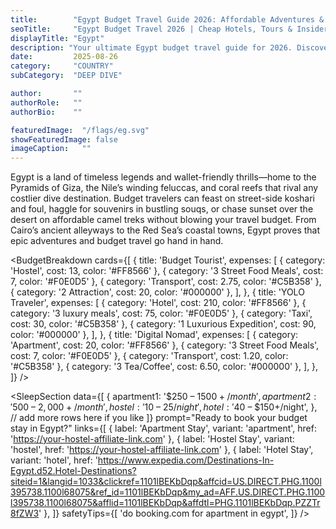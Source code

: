 ---
title:        "Egypt Budget Travel Guide 2026: Affordable Adventures & Hidden Gems"
seoTitle:     "Egypt Budget Travel 2026 | Cheap Hotels, Tours & Insider Tips"
displayTitle: "Egypt"
description: "Your ultimate Egypt budget travel guide for 2026. Discover cheap accommodations, wallet-friendly Nile tours, free attractions, and local tips to explore Cairo, Luxor, and the Red Sea without breaking the bank."
date:         2025-08-26
category:     "COUNTRY"
subCategory:  "DEEP DIVE"

author:       ""
authorRole:   ""
authorBio:    ""

featuredImage:  "/flags/eg.svg"
showFeaturedImage: false
imageCaption:   ""
---

<CountryPhoto
  src="/blogCountryImages/egypt/egypt-pyramids.jpg"
  alt="Shore of Alexandria Egypt"
  caption="Shore of Alexandria Egypt"
/>

Egypt is a land of timeless legends and wallet-friendly thrills—home to the Pyramids of Giza, the Nile’s winding feluccas, and coral reefs that rival any costlier dive destination. Budget travelers can feast on street-side koshari and foul, haggle for souvenirs in bustling souqs, or chase sunset over the desert on affordable camel treks without blowing your travel budget. From Cairo’s ancient alleyways to the Red Sea’s coastal towns, Egypt proves that epic adventures and budget travel go hand in hand.

<BudgetBreakdown
  cards={[
    {
      title: 'Budget Tourist',
      expenses: [
        { category: 'Hostel', cost: 13, color: '#FF8566' },
        { category: '3 Street Food Meals', cost: 7, color: '#F0E0D5' },
        { category: 'Transport', cost: 2.75, color: '#C5B358' },
        { category: '2 Attraction', cost: 20, color: '#000000' },
      ],
    },
    {
      title: 'YOLO Traveler',
      expenses: [
        { category: 'Hotel', cost: 210, color: '#FF8566' },
        { category: '3 luxury meals', cost: 75, color: '#F0E0D5' },
        { category: 'Taxi', cost: 30, color: '#C5B358' },
        { category: '1 Luxurious Expedition', cost: 90, color: '#000000' },
      ],
    },
    {
      title: 'Digital Nomad',
      expenses: [
        { category: 'Apartment', cost: 20, color: '#FF8566' },
        { category: '3 Street Food Meals', cost: 7, color: '#F0E0D5' },
        { category: 'Transport', cost: 1.20, color: '#C5B358' },
        { category: '3 Tea/Coffee', cost: 6.50, color: '#000000' },
      ],
    },
  ]}
/>

<FlightCTA
  title="Book Cheap Flights to Cairo, Egypt"
  subtitle="Your $35 a Day Adventure Awaits!"
  buttonText="Book Now"
  href="https://www.expedia.com/Destinations-In-Egypt.d52.Flight-Destinations?siteid=1&langid=1033&clickref=1110lo7eBDr&affcid=US.DIRECT.PHG.1100l395738.1100l68075&ref_id=1110lo7eBDr&my_ad=AFF.US.DIRECT.PHG.1100l395738.1100l68075&afflid=1110lo7eBDr&affdtl=PHG.1110lo7eBDr.PZZRkREFqa"
/>

<TourSectionStarter
  subHeader="Discover Egypt’s Legendary Sites on Budget-Friendly Day Trips"
  paragraph="Embark on a guided journey to the Pyramids of Giza and Sphinx where tour packages cost less than dinner in a fancy restaurant, sail at sunset on a Nile felucca for pocket change, or wander free-entry marvels like Salah el-Din Citadel and Khan el-Khalili bazaar. Whether you crave ancient history, vibrant markets, or off-the-beaten-path Sinai hikes, these tours unlock authentic Egyptian experiences without maxing out your wallet."
/>


<TourCTA
  partnerId="P00249582"
  widgetRef="W-f46edd86-a868-4d9a-8e9a-dc8397205852"
  toursLink="https://www.viator.com/en-CA/Egypt/d722?pid=P00249582&mcid=42383&medium=link"
  destination="Egypt"
/>

<SleepSectionStarter
  subHeader="From Cairo Hostels to Red Sea Beach Huts: Affordable Stays Across Egypt"
  paragraph="Travel between October and April for milder days and festive seasons like Sham el-Nessim. In Cairo, dorm beds often start under $10 per night, while boutique hotels and Airbnb apartments in Zamalek and Maadi offer comfort for under $50. Venture to Luxor’s homestays or the Sinai coast’s beachfront campgrounds, and you’ll find unforgettable sleeping options that cost less than a dinner out. Whether you’re a backpacker chasing Wi-Fi, a nomad seeking tranquility, or a budget-savvy splurger after a boutique steal, Egypt delivers the perfect night’s rest at an unbeatable price."
/>

<SleepSection
  data={[
    {
      apartment1: '$250 – $1500+/month',
      apartment2: '$500 – $2,000+/month',
      hostel:     '$10 – $25/night',
      hotel:      '$40 – $150+/night',
    },
    // add more rows here if you like
  ]}
  prompt="Ready to book your budget stay in Egypt?"
  links={[
    {
      label:   'Apartment Stay',
      variant: 'apartment',
      href:    'https://your-hostel-affiliate-link.com'
    },
    {
      label:   'Hostel Stay',
      variant: 'hostel',
      href:    'https://your-hostel-affiliate-link.com'
    },
    {
      label:   'Hotel Stay',
      variant: 'hotel',
      href:    'https://www.expedia.com/Destinations-In-Egypt.d52.Hotel-Destinations?siteid=1&langid=1033&clickref=1101lBEKbDqp&affcid=US.DIRECT.PHG.1100l395738.1100l68075&ref_id=1101lBEKbDqp&my_ad=AFF.US.DIRECT.PHG.1100l395738.1100l68075&afflid=1101lBEKbDqp&affdtl=PHG.1101lBEKbDqp.PZZTr8fZW3'
    },
  ]}
  safetyTips={[
    'do booking.com for apartment in egypt',
  ]}
/>

